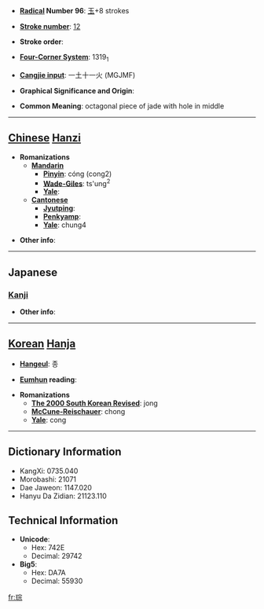 * '''[[Wiktionary:Chinese radical index| Radical]] Number 96''': [[Wiktionary:Chinese radical index 玉|玉]]+8 strokes

* '''[[Wiktionary:Chinese total strokes index|Stroke number]]''': [[Wiktionary:Chinese total strokes index 12|12]]

* '''Stroke order''': 

* '''[[Wiktionary:Chinese four corner index|Four-Corner System]]''': 1319<sub>1</sub>

* '''[[Wiktionary:Chinese Cangjie index|Cangjie input]]''': 一土十一火 (MGJMF)

* '''Graphical Significance and Origin''': 

* '''Common Meaning''': octagonal piece of jade with hole in middle

----

== [[Chinese]] [[Hanzi]] ==

* '''Romanizations'''
** '''[[Mandarin]]'''
*** '''[[Pinyin]]''': cóng (cong2)
*** '''[[Wade-Giles]]''': ts'ung<sup>2</sup>
*** '''[[Yale]]''': 
** '''[[Cantonese]]'''
*** '''[[Jyutping]]''':
*** '''[[Penkyamp]]''': 
*** '''[[Yale]]''': chung4

* '''Other info''': 

----

==Japanese==
===[[Kanji]]===
{{kanji|on readings=[[そう]] (sō), [[ず]] (zu), [[す]] (su)|kun readings=}}

* '''Other info''':  

----

== [[Korean]] [[Hanja]] ==

* '''[[Hangeul]]''': 종

* '''[[Eumhun]] reading''': 

* '''Romanizations'''
** '''[[The 2000 South Korean Revised Romanization|The 2000 South Korean Revised]]''': jong
** '''[[McCune-Reischauer]]''': chong
** '''[[Yale]]''': cong

----

== Dictionary Information ==

* KangXi: 0735.040
* Morobashi: 21071
* Dae Jaweon: 1147.020
* Hanyu Da Zidian: 21123.110

== Technical Information ==

* '''Unicode''':
** Hex: 742E
** Decimal: 29742
* '''Big5''':
** Hex: DA7A
** Decimal: 55930

[[fr:琮]]